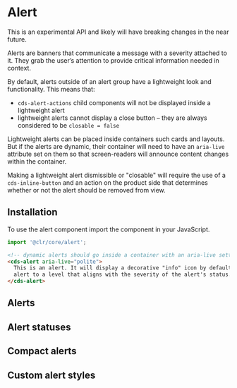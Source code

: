 
<Meta title="Experimental/Alert/Getting Started" />

# Alert

<cds-alert-group status="warning">
  <cds-alert>This is an experimental API and likely will have breaking changes in the near future.</cds-alert>
</cds-alert-group>

<br />

Alerts are banners that communicate a message with a severity attached to it. They grab the user’s attention to provide critical information needed in context.

By default, alerts outside of an alert group have a lightweight look and functionality. This means that:

- `cds-alert-actions` child components will not be displayed inside a lightweight alert
- lightweight alerts cannot display a close button – they are always considered to be `closable = false`

Lightweight alerts can be placed inside containers such cards and layouts. But if the alerts are dynamic, their container will need to have an `aria-live` attribute set on them so that screen-readers will announce content changes within the container.

Making a lightweight alert dismissible or "closable" will require the use of a `cds-inline-button` and an action on the product side that determines whether or not the alert should be removed from view.

## Installation

To use the alert component import the component in your JavaScript.

```typescript
import '@clr/core/alert';
```

```html
<!-- dynamic alerts should go inside a container with an aria-live setting. static alerts do not need this. -->
<cds-alert aria-live="polite">
  This is an alert. It will display a decorative "info" icon by default. You should set the aria-live attribute on the
  alert to a level that aligns with the severity of the alert's status.
</cds-alert>
```

## Alerts

<Preview>
  <Story id="experimental-alert-stories--light-alerts" />
</Preview>

## Alert statuses

<Preview>
  <Story id="experimental-alert-stories--status" />
</Preview>

## Compact alerts

<Preview>
  <Story id="experimental-alert-stories--compact" />
</Preview>

## Custom alert styles

<Preview>
  <Story id="experimental-alert-stories--custom-styles" />
</Preview>
